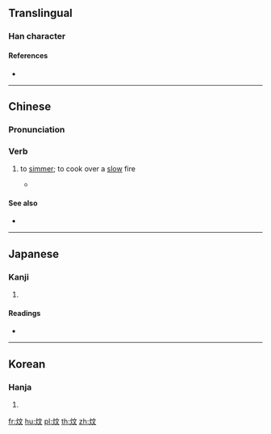 ==Translingual==

===Han character===
{{Han char|rn=86|rad=火|as=04|sn=8|four=90841|canj=FYK}}

====References====
* {{Han ref|kx=0667.010|dkj=18898|dj=1076.110|hdz=32193.020|uh=7086|ud=28806|bh=CD54|bd=52564}}

----

==Chinese==
{{zh-forms}}
{{wikipedia|lang=zh}}

===Pronunciation===
{{zh-pron
|m=wén
|c=man1
|h=pfs=
|md=
|mn=
|w=
|cat=v
}}

===Verb===
{{zh-verb}}

# {{lb|zh|Cantonese cuisine}} to [[simmer]]; to cook over a [[slow]] fire
#* {{zh-x|佛跳牆，炆 得 咁 鬼 香，見到{dou3-2} 佛跳牆，鬼 都 要 裝香|{{lang|zh|佛跳牆}}, '''stewed''' so aromatically; at the sight of {{lang|zh|佛跳牆}}, even the spirits want to burn incense|C|ref={{w2|zh|許冠傑}}, {{w2|zh|財神到 (專輯)|佛跳牆}}}}

====See also====
* {{zh-l|慢火|slow fire}}

{{zh-cat|Cooking}}

----

==Japanese==

===Kanji===
{{ja-kanji|grade=|rs=火04}}

# {{defn|lang=ja|sort=火04}}

====Readings====
* {{ja-readings|on=[[ぶん]] (bun), [[もん]] (mon)|kun=[[あたたか]] (atataka)}}

----

==Korean==

===Hanja===
{{ko-hanja|hangeul=문|eumhun=|rv=mun|mr=mun|y=mun}}

# {{defn|lang=ko|sort=火04}}

[[fr:炆]]
[[hu:炆]]
[[pl:炆]]
[[th:炆]]
[[zh:炆]]